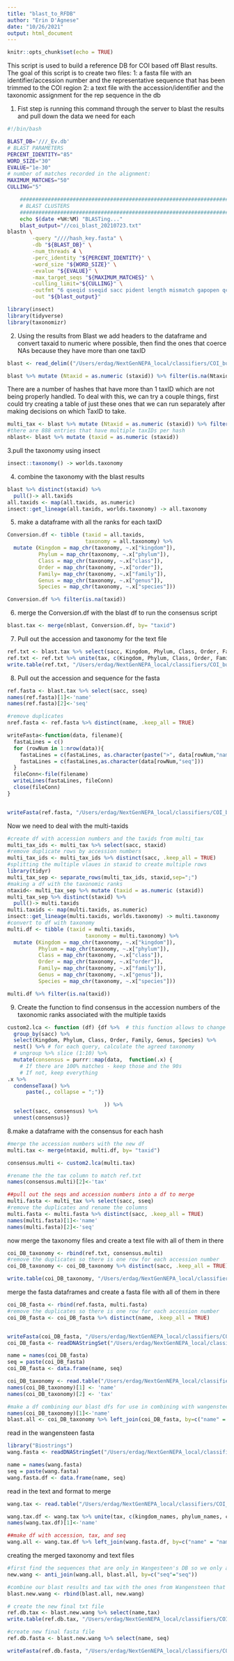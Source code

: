 ```yaml
---
title: "blast_to_RFDB"
author: "Erin D'Agnese"
date: "10/26/2021"
output: html_document
---
```


```r
knitr::opts_chunk$set(echo = TRUE)
```

This script is used to build a reference DB for COI based off Blast results. 
The goal of this script is to create two files:
1: a fasta file with an identifier/accession number and the representative sequence that has been trimmed to the COI region
2: a text file with the accession/identifier and the taxonomic assignment for the rep sequence in the db

1. Fist step is running this command through the server to blast the results and pull down the data we need for each
```bash
#!/bin/bash

BLAST_DB='///_Ev.db'
# BLAST PARAMETERS
PERCENT_IDENTITY="85"
WORD_SIZE="30"
EVALUE="1e-30"
# number of matches recorded in the alignment:
MAXIMUM_MATCHES="50"
CULLING="5"

	################################################################################
	# BLAST CLUSTERS
	################################################################################
	echo $(date +%H:%M) "BLASTing..."
	blast_output="//coi_blast_20210723.txt"
blastn \
		-query "////hash_key.fasta" \
		-db "${BLAST_DB}" \
		-num_threads 4 \
		-perc_identity "${PERCENT_IDENTITY}" \
		-word_size "${WORD_SIZE}" \
		-evalue "${EVALUE}" \
		-max_target_seqs "${MAXIMUM_MATCHES}" \
		-culling_limit="${CULLING}" \
		-outfmt "6 qseqid sseqid sacc pident length mismatch gapopen qcovus qstart qend sstart send evalue bitscore staxids qlen sscinames sseq" \
		-out "${blast_output}"
```

```r
library(insect)
library(tidyverse)
library(taxonomizr)
```


2. Using the results from Blast we add headers to the dataframe and convert taxaid to numeric where possible, then find the ones that coerce NAs because they have more than one taxID
```r
blast <- read_delim(("/Users/erdag/NextGenNEPA_local/classifiers/COI_build/runs1_2_3_coi_hash_key_format6-1.txt"), col_names = c("qseqid", "sseqid", "sacc", "pident", "length", "mismatch", "gapopen", "qcovus", "qstart", "qend", "sstart", "send", "evalue", "bitscore", "staxid", "qlen", "sscinames", "sseq"), delim = "\t" )

blast %>% mutate (Ntaxid = as.numeric (staxid)) %>% filter(is.na(Ntaxid))
```

There are a number of hashes that have more than 1 taxID which are not being properly handled. To deal with this, we can try a couple things, first could try creating a table of just these ones that we can run separately after making decisions on which TaxID to take. 

```r
multi_tax <- blast %>% mutate (Ntaxid = as.numeric (staxid)) %>% filter(is.na(Ntaxid))
#there are 888 entries that have multiple taxIDs per hash
nblast<- blast %>% mutate (taxid = as.numeric (staxid))
```



3.pull the taxonomy using insect 
```r
insect::taxonomy() -> worlds.taxonomy
```

4. combine the taxonomy with the blast results
```r
blast %>% distinct(staxid) %>%
  pull()-> all.taxids
all.taxids <- map(all.taxids, as.numeric)
insect::get_lineage(all.taxids, worlds.taxonomy) -> all.taxonomy   
```



5. make a dataframe with all the ranks for each taxID
```r
Conversion.df <- tibble (taxid = all.taxids,
                         taxonomy = all.taxonomy) %>%
  mutate (Kingdom = map_chr(taxonomy, ~.x["kingdom"]),
          Phylum = map_chr(taxonomy, ~.x["phylum"]),
          Class = map_chr(taxonomy, ~.x["class"]),
          Order = map_chr(taxonomy, ~.x["order"]),
          Family= map_chr(taxonomy, ~.x["family"]),
          Genus = map_chr(taxonomy, ~.x["genus"]),
          Species = map_chr(taxonomy, ~.x["species"]))

Conversion.df %>% filter(is.na(taxid))

```

6. merge the Conversion.df with the blast df to run the consensus script
```r
blast.tax <- merge(nblast, Conversion.df, by= "taxid")
```

7. Pull out the accession and taxonomy for the text file
```r
ref.txt <- blast.tax %>% select(sacc, Kingdom, Phylum, Class, Order, Family, Genus, Species)
ref.txt <- ref.txt %>% unite(tax, c(Kingdom, Phylum, Class, Order, Family, Genus, Species), sep = ";")
write.table(ref.txt, "/Users/erdag/NextGenNEPA_local/classifiers/COI_build/COI_blastDB.txt", sep="\t", row.names = FALSE, col.names = FALSE, quote = FALSE)
```

8. Pull out the accession and sequence for the fasta
```r
ref.fasta <- blast.tax %>% select(sacc, sseq)
names(ref.fasta)[1]<-'name'
names(ref.fasta)[2]<-'seq'

#remove duplicates
nref.fasta <- ref.fasta %>% distinct(name, .keep_all = TRUE)

writeFasta<-function(data, filename){
  fastaLines = c()
  for (rowNum in 1:nrow(data)){
    fastaLines = c(fastaLines, as.character(paste(">", data[rowNum,"name"], sep = "")))
    fastaLines = c(fastaLines,as.character(data[rowNum,"seq"]))
  }
  fileConn<-file(filename)
  writeLines(fastaLines, fileConn)
  close(fileConn)
}


writeFasta(ref.fasta, "/Users/erdag/NextGenNEPA_local/classifiers/COI_build/COI_blastRefDB.fasta")

```



Now we need to deal with the multi-taxids
```r
#create df with accession numbers and the taxids from multi_tax
multi_tax_ids <- multi_tax %>% select(sacc, staxid)
#remove duplicate rows by accession numbers
multi_tax_ids <- multi_tax_ids %>% distinct(sacc, .keep_all = TRUE)
#splitting the multiple vlaues in staxid to create multiple rows
library(tidyr)
multi_tax_sep <- separate_rows(multi_tax_ids, staxid,sep=";")
#making a df with the taxonomic ranks 
ntaxid<- multi_tax_sep %>% mutate (taxid = as.numeric (staxid))
multi_tax_sep %>% distinct(staxid) %>%
  pull()-> multi.taxids
multi.taxids <- map(multi.taxids, as.numeric)
insect::get_lineage(multi.taxids, worlds.taxonomy) -> multi.taxonomy   
#convert to df with taxonomy
multi.df <- tibble (taxid = multi.taxids,
                         taxonomy = multi.taxonomy) %>%
  mutate (Kingdom = map_chr(taxonomy, ~.x["kingdom"]),
          Phylum = map_chr(taxonomy, ~.x["phylum"]),
          Class = map_chr(taxonomy, ~.x["class"]),
          Order = map_chr(taxonomy, ~.x["order"]),
          Family= map_chr(taxonomy, ~.x["family"]),
          Genus = map_chr(taxonomy, ~.x["genus"]),
          Species = map_chr(taxonomy, ~.x["species"]))

multi.df %>% filter(is.na(taxid))

```

9. Create the function to find consensus in the accession numbers of the taxonomic ranks associated with the multiple taxids
```r
custom2.lca <- function (df) {df %>%  # this function allows to change cutoff parameters for a specified dataframe (df)
  group_by(sacc) %>%
  select(Kingdom, Phylum, Class, Order, Family, Genus, Species) %>%
  nest() %>% # for each query, calculate the agreed taxonomy
  # ungroup %>% slice (1:10) %>%
  mutate(consensus = purrr::map(data,  function(.x) { 
    # If there are 100% matches - keep those and the 90s
    # If not, keep everything
.x %>% 
  condenseTaxa() %>%
      paste(., collapse = ";")}

                               )) %>%
  select(sacc, consensus) %>%
  unnest(consensus)} 
```



8.make a dataframe with the consensus for each hash
```r

#merge the accession numbers with the new df
multi.tax <- merge(ntaxid, multi.df, by= "taxid")

consensus.multi <- custom2.lca(multi.tax)

#rename the the tax column to match ref.txt
names(consensus.multi)[2]<-'tax'

##pull out the seqs and accession numbers into a df to merge
multi.fasta <- multi_tax %>% select(sacc, sseq)
#remove the duplicates and rename the columns
multi.fasta <- multi.fasta %>% distinct(sacc, .keep_all = TRUE)
names(multi.fasta)[1]<-'name'
names(multi.fasta)[2]<-'seq'

```

now merge the taxonomy files and create a text file with all of them in there
```r
coi_DB_taxonomy <- rbind(ref.txt, consensus.multi)
#remove the duplicates so there is one row for each accession number
coi_DB_taxonomy <- coi_DB_taxonomy %>% distinct(sacc, .keep_all = TRUE)

write.table(coi_DB_taxonomy, "/Users/erdag/NextGenNEPA_local/classifiers/COI_build/COI_blast_RefDB.txt", sep="\t", row.names = FALSE, col.names = FALSE, quote = FALSE)

```

merge the fasta dataframes and create a fasta file with all of them in there
```r
coi_DB_fasta <- rbind(ref.fasta, multi.fasta)
#remove the duplicates so there is one row for each accession number
coi_DB_fasta <- coi_DB_fasta %>% distinct(name, .keep_all = TRUE)


writeFasta(coi_DB_fasta, "/Users/erdag/NextGenNEPA_local/classifiers/COI_build/COI_blast_RefDB.fasta")
coi_DB_fasta <- readDNAStringSet("/Users/erdag/NextGenNEPA_local/classifiers/COI_build/COI_blast_RefDB.fasta")

name = names(coi_DB_fasta)
seq = paste(coi_DB_fasta)
coi_DB_fasta <- data.frame(name, seq)

coi_DB_taxonomy <- read.table("/Users/erdag/NextGenNEPA_local/classifiers/COI_build/COI_blast_RefDB.txt", sep = "\t", header = FALSE)
names(coi_DB_taxonomy)[1] <- 'name'
names(coi_DB_taxonomy)[2] <- 'tax'

#make a df combining our blast dfs for use in combining with wangensteen later
names(coi_DB_taxonomy)[1]<-'name'
blast.all <- coi_DB_taxonomy %>% left_join(coi_DB_fasta, by=c("name" = "name"))
```

read in the wangensteen fasta
```r
library("Biostrings")
wang.fasta <- readDNAStringSet("/Users/erdag/NextGenNEPA_local/classifiers/COI_build/Wangensteen_RF_DB.fasta")

name = names(wang.fasta)
seq = paste(wang.fasta)
wang.fasta.df <- data.frame(name, seq)
```

read in the text and format to merge
```r
wang.tax <- read.table("/Users/erdag/NextGenNEPA_local/classifiers/COI_build/Wangensteen_RF_DB_taxonomy.txt", sep = ",", header = TRUE)

wang.tax.df <- wang.tax %>% unite(tax, c(kingdom_names, phylum_names, class_names, order_names, family_names, genus_names, species_names), sep = ";")
names(wang.tax.df)[1]<-'name'

##make df with accession, tax, and seq
wang.all <- wang.tax.df %>% left_join(wang.fasta.df, by=c("name" = "name"))

```

creating the merged taxonomy and text files
```r
#first find the sequences that are only in Wangesteen's DB so we only add those to the ones we've blasted
new.wang <- anti_join(wang.all, blast.all, by=c("seq"="seq"))

#combine our blast results and tax with the ones from Wangensteen that weren't duplicates of ours
blast.new.wang <- rbind(blast.all, new.wang)

# create the new final txt file
ref.db.tax <- blast.new.wang %>% select(name,tax)
write.table(ref.db.tax, "/Users/erdag/NextGenNEPA_local/classifiers/COI_build/Combined_blast_wang_RefDB_taxonomy.txt", sep="\t", row.names = FALSE, col.names = FALSE, quote = FALSE)

#create new final fasta file
ref.db.fasta <- blast.new.wang %>% select(name, seq)

writeFasta(ref.db.fasta, "/Users/erdag/NextGenNEPA_local/classifiers/COI_build/Combined_blast_wang_RefDB.fasta")


```


